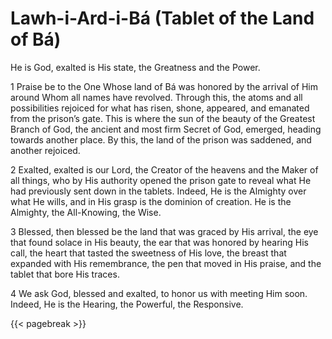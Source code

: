 # Lawh-i-Ard-i-Bá (Tablet of the Land of Bá) {#sec-lawh-i-ard-i-bá .unnumbered}

He is God, exalted is His state, the Greatness and the Power.

1 Praise be to the One Whose land of Bá was honored by the arrival of Him around Whom all names have revolved. Through this, the atoms and all possibilities rejoiced for what has risen, shone, appeared, and emanated from the prison's gate. This is where the sun of the beauty of the Greatest Branch of God, the ancient and most firm Secret of God, emerged, heading towards another place. By this, the land of the prison was saddened, and another rejoiced.

2 Exalted, exalted is our Lord, the Creator of the heavens and the Maker of all things, who by His authority opened the prison gate to reveal what He had previously sent down in the tablets. Indeed, He is the Almighty over what He wills, and in His grasp is the dominion of creation. He is the Almighty, the All-Knowing, the Wise.

3 Blessed, then blessed be the land that was graced by His arrival, the eye that found solace in His beauty, the ear that was honored by hearing His call, the heart that tasted the sweetness of His love, the breast that expanded with His remembrance, the pen that moved in His praise, and the tablet that bore His traces.

4 We ask God, blessed and exalted, to honor us with meeting Him soon. Indeed, He is the Hearing, the Powerful, the Responsive.

{{< pagebreak >}}
